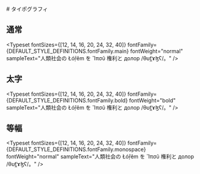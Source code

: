 

<Meta title="Design/タイポグラフィ"/>

<div style={{marginBlockEnd: "40px"}}>
  # タイポグラフィ
</div>

## 通常
<Typeset
  fontSizes={[12, 14, 16, 20, 24, 32, 40]}
  fontFamily={DEFAULT_STYLE_DEFINITIONS.fontFamily.main}
  fontWeight="normal"
  sampleText="人類社会の Łóṝêm を Ἴπσῦ 権利と долор /θʊ̈t̪ɤɮʕ/。"
/>

## 太字
<Typeset
  fontSizes={[12, 14, 16, 20, 24, 32, 40]}
  fontFamily={DEFAULT_STYLE_DEFINITIONS.fontFamily.bold}
  fontWeight="bold"
  sampleText="人類社会の Łóṝêm を Ἴπσῦ 権利と долор /θʊ̈t̪ɤɮʕ/。"
/>

## 等幅
<Typeset
  fontSizes={[12, 14, 16, 20, 24, 32, 40]}
  fontFamily={DEFAULT_STYLE_DEFINITIONS.fontFamily.monospace}
  fontWeight="normal"
  sampleText="人類社会の Łóṝêm を Ἴπσῦ 権利と долор /θʊ̈t̪ɤɮʕ/。"
/>
